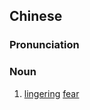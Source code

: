 {{also|余悸}}
==Chinese==
{{zh-forms|s=余悸}}

===Pronunciation===
{{zh-pron
|m=yújì
|c=jyu4 gwai3
|mn=qz:îr-kūi/xm:û-kūi/zz:î-kūi
|cat=n
}}

===Noun===
{{zh-noun}}

# [[lingering]] [[fear]]